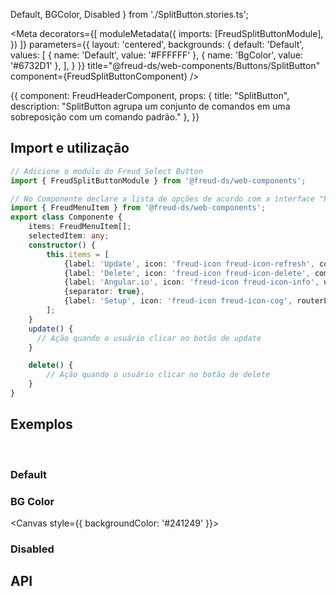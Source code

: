   Default,
  BGColor,
  Disabled
} from './SplitButton.stories.ts';

<Meta
  decorators={[
    moduleMetadata({
      imports: [FreudSplitButtonModule],
    })
  ]}
  parameters={{
    layout: 'centered',
    backgrounds: {
      default: 'Default',
      values: [
        { name: 'Default', value: '#FFFFFF' },
        { name: 'BgColor', value: '#6732D1' },
      ],
    }
  }}
title="@freud-ds/web-components/Buttons/SplitButton" component={FreudSplitButtonComponent} />

<Story name="Storyname-hidden">
  {{
    component: FreudHeaderComponent,
    props: {
      title: "SplitButton",
      description: "SplitButton agrupa um conjunto de comandos em uma sobreposição com um comando padrão."
    },
  }}
</Story>

## <a id="importing"></a>Import e utilização

```ts
// Adicione o modulo do Freud Select Button
import { FreudSplitButtonModule } from '@freud-ds/web-components';

// No Componente declare a lista de opções de acordo com a interface "FreudMenuItem"
import { FreudMenuItem } from '@freud-ds/web-components';
export class Componente {
    items: FreudMenuItem[];
    selectedItem: any;
    constructor() {
        this.items = [
            {label: 'Update', icon: 'freud-icon freud-icon-refresh', command: () => this.update.bind(this)},
            {label: 'Delete', icon: 'freud-icon freud-icon-delete', command: () => {this.delete();}},
            {label: 'Angular.io', icon: 'freud-icon freud-icon-info', url: 'http://angular.io'},
            {separator: true},
            {label: 'Setup', icon: 'freud-icon freud-icon-cog', routerLink: ['/setup']}
        ];
    }
    update() {
      // Ação quando o usuário clicar no botão de update
    }

    delete() {
        // Ação quando o usuário clicar no botão de delete
    }
}
```

## <a id="exemplos"></a>Exemplos
<br />

### Default
<Canvas>
  <Story story={Default}/>
</Canvas>

### BG Color
<Canvas style={{ backgroundColor: '#241249' }}>
  <Story story={BGColor}/>
</Canvas>


### Disabled
<Canvas>
  <Story story={Disabled}/>
</Canvas>

## <a id="api"></a>API

<ArgsTable of={FreudSplitButtonComponent} />
